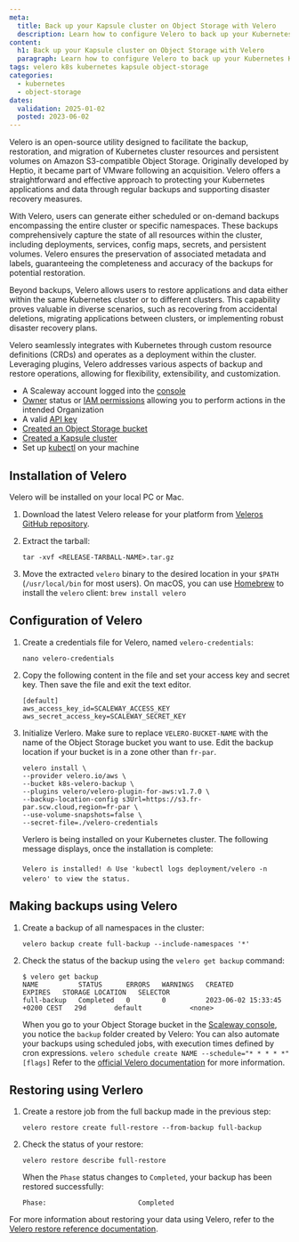 ```yaml
---
meta:
  title: Back up your Kapsule cluster on Object Storage with Velero
  description: Learn how to configure Velero to back up your Kubernetes Kapsule cluster on Scaleway Object Storage in this tutorial.
content:
  h1: Back up your Kapsule cluster on Object Storage with Velero
  paragraph: Learn how to configure Velero to back up your Kubernetes Kapsule cluster on Scaleway Object Storage in this tutorial.
tags: velero k8s kubernetes kapsule object-storage
categories:
  - kubernetes
  - object-storage
dates:
  validation: 2025-01-02
  posted: 2023-06-02
---
```


Velero is an open-source utility designed to facilitate the backup, restoration, and migration of Kubernetes cluster resources and persistent volumes on Amazon S3-compatible Object Storage. Originally developed by Heptio, it became part of VMware following an acquisition. Velero offers a straightforward and effective approach to protecting your Kubernetes applications and data through regular backups and supporting disaster recovery measures.

With Velero, users can generate either scheduled or on-demand backups encompassing the entire cluster or specific namespaces. These backups comprehensively capture the state of all resources within the cluster, including deployments, services, config maps, secrets, and persistent volumes. Velero ensures the preservation of associated metadata and labels, guaranteeing the completeness and accuracy of the backups for potential restoration.

Beyond backups, Velero allows users to restore applications and data either within the same Kubernetes cluster or to different clusters. This capability proves valuable in diverse scenarios, such as recovering from accidental deletions, migrating applications between clusters, or implementing robust disaster recovery plans.

Velero seamlessly integrates with Kubernetes through custom resource definitions (CRDs) and operates as a deployment within the cluster. Leveraging plugins, Velero addresses various aspects of backup and restore operations, allowing for flexibility, extensibility, and customization.

<Macro id="requirements" />

- A Scaleway account logged into the [console](https://console.scaleway.com)
- [Owner](/iam/concepts/#owner) status or [IAM permissions](/iam/concepts/#permission) allowing you to perform actions in the intended Organization
- A valid [API key](/iam/how-to/create-api-keys/)
- [Created an Object Storage bucket](/object-storage/how-to/create-a-bucket/)
- [Created a Kapsule cluster](/kubernetes/how-to/create-cluster/)
- Set up [kubectl](/kubernetes/how-to/connect-cluster-kubectl/) on your machine

## Installation of Velero

Velero will be installed on your local PC or Mac.

1. Download the latest Velero release for your platform from [Veleros GitHub repository](https://github.com/vmware-tanzu/velero/releases/latest).

2. Extract the tarball:
    ```
    tar -xvf <RELEASE-TARBALL-NAME>.tar.gz
    ```
3. Move the extracted `velero` binary to the desired location in your `$PATH` (`/usr/local/bin` for most users).
    <Message type="tip">
        On macOS, you can use [Homebrew](https://brew.sh/) to install the `velero` client:
        ```
        brew install velero
        ```
    </Message>

## Configuration of Velero

1. Create a credentials file for Velero, named `velero-credentials`:
    ```
    nano velero-credentials
    ```
2. Copy the following content in the file and set your access key and secret key. Then save the file and exit the text editor.
    ```
    [default]
    aws_access_key_id=SCALEWAY_ACCESS_KEY
    aws_secret_access_key=SCALEWAY_SECRET_KEY
    ```

3. Initialize Verlero. Make sure to replace `VELERO-BUCKET-NAME` with the name of the Object Storage bucket you want to use. Edit the backup location if your bucket is in a zone other than `fr-par`.
    ```
    velero install \
    --provider velero.io/aws \
    --bucket k8s-velero-backup \
    --plugins velero/velero-plugin-for-aws:v1.7.0 \
    --backup-location-config s3Url=https://s3.fr-par.scw.cloud,region=fr-par \
    --use-volume-snapshots=false \
    --secret-file=./velero-credentials
    ```

    Verlero is being installed on your Kubernetes cluster. The following message displays, once the installation is complete:
    ```
    Velero is installed! ⛵ Use 'kubectl logs deployment/velero -n velero' to view the status.
    ```

## Making backups using Velero

1. Create a backup of all namespaces in the cluster:
    ```
    velero backup create full-backup --include-namespaces '*'
    ```
2. Check the status of the backup using the `velero get backup` command:
    ```
    $ velero get backup
    NAME          STATUS      ERRORS   WARNINGS   CREATED                          EXPIRES   STORAGE LOCATION   SELECTOR
    full-backup   Completed   0        0          2023-06-02 15:33:45 +0200 CEST   29d       default            <none>
    ```
    When you go to your Object Storage bucket in the [Scaleway console](https://console.scaleway.com/), you notice the `backup` folder created by Velero:
    <Lightbox src="scaleway-velero-backup-console.webp" alt="" />
    <Message typ="tip">
        You can also automate your backups using scheduled jobs, with execution times defined by cron expressions.
        ```
        velero schedule create NAME --schedule="* * * * *" [flags]
        ```
        Refer to the [official Velero documentation](https://velero.io/docs/v1.11/backup-reference/) for more information.
    </Message>

## Restoring using Verlero

1. Create a restore job from the full backup made in the previous step:
    ```
    velero restore create full-restore --from-backup full-backup
    ```

2. Check the status of your restore:
    ```
    velero restore describe full-restore
    ```
    When the `Phase` status changes to `Completed`, your backup has been restored successfully:
    ```
    Phase:                       Completed
    ```

For more information about restoring your data using Velero, refer to the [Velero restore reference documentation](https://velero.io/docs/v1.11/restore-reference/).